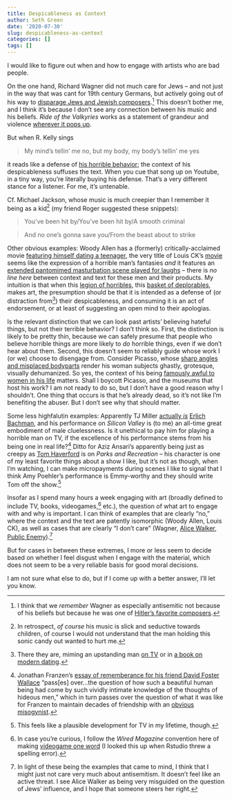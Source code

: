```yaml
---
title: Despicableness as Context
author: Seth Green
date: '2020-07-30'
slug: despicableness-as-context
categories: []
tags: []
---
```


I would like to figure out when and how to engage with artists who are bad people.

On the one hand, Richard Wagner did not much care for Jews -- and not just in the way that was cant for 19th century Germans, but actively going out of his way to [disparage Jews and Jewish composers](https://en.wikipedia.org/wiki/Das_Judenthum_in_der_Musik).[^wagner] This doesn't bother me, and I think it's because I don't see any connection between his music and his beliefs. _Ride of the Valkyries_ works as a statement of grandeur and violence [wherever it pops up](https://www.youtube.com/watch?v=30QzJKCUekQ). 

But when R. Kelly sings

> My mind's tellin' me no, but my body, my body's tellin' me yes

it reads like a defense of [his horrible behavior](https://en.wikipedia.org/wiki/Surviving_R._Kelly); the context of his despicableness suffuses the text. When you cue that song up on Youtube, in a tiny way, you're literally buying his defense. That's a very different stance for a listener. For me, it's untenable.

Cf. Michael Jackson, whose music is much creepier than I remember it being as a kid[^mj] (my friend Roger suggested these snippets):

> You've been hit by/You've been hit by/A smooth criminal

> And no one's gonna save you/From the beast about to strike

Other obvious examples: Woody Allen has a (formerly) critically-acclaimed movie [featuring himself dating a teenager](https://nexttribe.com/woody-allens-manhattan/), the very title of Louis CK's [movie](https://en.wikipedia.org/wiki/I_Love_You,_Daddy) seems like the expression of a horrible man's fantasies _and_ it features an [extended pantomimed masturbation scene played for laughs](https://www.vulture.com/2017/11/the-uncomfortable-masturbation-scene-in-louis-c-k-s-movie.html) -- there is _no line here_ between context and text for these men and their products. My intuition is that when this [legion of horribles](https://www.goodreads.com/quotes/328033-a-legion-of-horribles-hundreds-in-number-half-naked-or), this [basket of deplorables](https://en.wikipedia.org/wiki/Basket_of_deplorables), makes art, the presumption should be that it is intended as a defense of (or distraction from[^cosby]) their despicableness, and consuming it is an act of endorsement, or at least of suggesting an open mind to their apologias. 

Is the relevant distinction that we can look past artists' believing hateful things, but not their terrible behavior? I don't think so. First, the distinction is likely to be pretty thin, because we can safely presume that people who believe horrible things are more likely to _do_ horrible things, even if we don't hear about them. Second, this doesn't seem to reliably guide whose work I (or we) choose to disengage from. Consider Picasso, whose [sharp angles and misplaced bodyparts](https://www.anothermag.com/art-photography/8799/the-women-behind-the-work-picasso-and-his-muses) render his woman subjects ghastly, grotesque, visually dehumanized. So yes, the context of his being [famously awful to women in his life](https://www.theparisreview.org/blog/2017/11/09/how-picasso-bled-the-women-in-his-life-for-art/) matters. Shall I boycott Picasso, and the museums that host his work? I am not ready to do so, but I don't have a good reason why I shouldn't. One thing that occurs is that he's already dead, so it's not like I'm benefiting the abuser. But I don't see why that should matter.

Some less highfalutin examples: Apparently TJ Miller [actually _is_](https://en.wikipedia.org/wiki/T.J._Miller#Legal_issues_and_controversies)  [Erlich Bachman](https://silicon-valley.fandom.com/wiki/Erlich_Bachman), and his performance on _Silicon Valley_ is (to me) an all-time great embodiment of male cluelessness. Is it unethical to pay him for playing a horrible man on TV, if the excellence of his performance stems from his being one in real life?[^franzen] Ditto for Aziz Ansari's apparently being just as creepy as [Tom Haverford](https://en.wikipedia.org/wiki/Tom_Haverford) is on _Parks and Recreation_ -- his character is one of my least favorite things about a show I like, but it's not as though, when I'm watching, I can make micropayments during scenes I like to signal that I think Amy Poehler's performance is Emmy-worthy and they should write Tom off the show.[^micropayments]

Insofar as I spend many hours a week engaging with art (broadly defined to include TV, books, videogames,[^videogame] etc.), the question of what art to engage with and why is important. I can think of examples that are clearly "no," where the context and the text are patently isomorphic (Woody Allen, Louis CK), as well as cases that are clearly "I don't care" (Wagner, [Alice Walker](https://en.wikipedia.org/wiki/Alice_Walker#Accusations_of_antisemitism), [Public Enemy](https://genius.com/14074)).[^pe] 

But for cases in between these extremes, I more or less seem to decide based on whether I feel disgust when I engage with the material, which does not seem to be a very reliable basis for good moral decisions.  

I am not sure what else to do, but if I come up with a better answer, I'll let you know. 

[^wagner]: I think that we _remember_ Wagner as especially antisemitic not because of his beliefs but because he was one of [Hitler's favorite composers](https://en.wikipedia.org/wiki/Wagner_controversies#Nazi_appropriation).

[^mj]: In retrospect, _of course_ his music is slick and seductive towards children, of course I would not understand that the man holding this sonic candy out wanted to hurt me.

[^cosby]: There they are, miming an upstanding man [on TV](https://en.wikipedia.org/wiki/The_Cosby_Show) or in [a book on modern dating](https://www.nytimes.com/2015/07/07/books/review-aziz-ansaris-modern-romance-explores-dating-in-the-digital-age.html). 

[^franzen]: Jonathan Franzen's [essay of rememberance for his friend David Foster Wallace](https://www.newyorker.com/magazine/2011/04/18/farther-away-jonathan-franzen) "pass[es] over...the question of how such a beautiful human being had come by such vividly intimate knowledge of the thoughts of hideous men," which in turn passes over the question of what it was like for Franzen to maintain decades of friendship with an [obvious](https://www.nytimes.com/2020/02/11/books/review/in-the-land-of-men-adrienne-miller.html) [misogynist](https://lareviewofbooks.org/article/david-foster-wallace-in-the-metoo-era-a-conversation-with-clare-hayes-brady/).

[^micropayments]: This feels like a plausible development for TV in my lifetime, though.

[^videogame]: In case you're curious, I follow the _Wired Magazine_ convention here of making [videogame one word](https://www.wired.com/2007/11/on-videogame-ve/) (I  looked this up when Rstudio threw a spelling error).

[^pe]: In light of these being the examples that came to mind, I think that I might just not care very much about antisemitism. It doesn't feel like an active threat. I see Alice Walker as being very misguided on the question of Jews' influence, and I hope that someone steers her right.